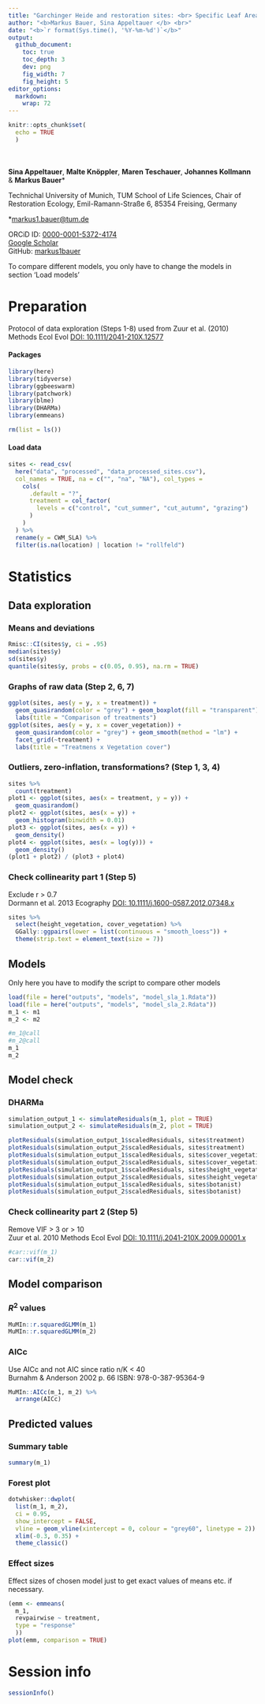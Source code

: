 ```yaml
---
title: "Garchinger Heide and restoration sites: <br> Specific Leaf Area (SLA)"
author: "<b>Markus Bauer, Sina Appeltauer </b> <br>"
date: "<b>`r format(Sys.time(), '%Y-%m-%d')`</b>"
output:
  github_document:
    toc: true
    toc_depth: 3
    dev: png
    fig_width: 7
    fig_height: 5
editor_options: 
  markdown: 
    wrap: 72
---
```


```r
knitr::opts_chunk$set(
  echo = TRUE
  )
```

<br/> <br/> <b>Sina Appeltauer</b>, <b>Malte Knöppler</b>, <b>Maren
Teschauer</b>, <b>Johannes Kollmann</b> & <b>Markus Bauer</b>\*

Technichal University of Munich, TUM School of Life Sciences, Chair of
Restoration Ecology, Emil-Ramann-Straße 6, 85354 Freising, Germany

\*[markus1.bauer\@tum.de](mailto:markus1.bauer@tum.de)

ORCiD ID: [0000-0001-5372-4174](https://orcid.org/0000-0001-5372-4174)
<br> [Google
Scholar](https://scholar.google.de/citations?user=oHhmOkkAAAAJ&hl=de&oi=ao)
<br> GitHub: [markus1bauer](https://github.com/markus1bauer)

To compare different models, you only have to change the models in
section 'Load models'

# Preparation

Protocol of data exploration (Steps 1-8) used from Zuur et al. (2010)
Methods Ecol Evol [DOI:
10.1111/2041-210X.12577](https://doi.org/10.1111/2041-210X.12577)

#### Packages

```r
library(here)
library(tidyverse)
library(ggbeeswarm)
library(patchwork)
library(blme)
library(DHARMa)
library(emmeans)
```

```r
rm(list = ls())
```

#### Load data

```r
sites <- read_csv(
  here("data", "processed", "data_processed_sites.csv"),
  col_names = TRUE, na = c("", "na", "NA"), col_types = 
    cols(
      .default = "?",
      treatment = col_factor(
        levels = c("control", "cut_summer", "cut_autumn", "grazing")
      )
    )
  ) %>%
  rename(y = CWM_SLA) %>%
  filter(is.na(location) | location != "rollfeld")
```

# Statistics

## Data exploration

### Means and deviations

```r
Rmisc::CI(sites$y, ci = .95)
median(sites$y)
sd(sites$y)
quantile(sites$y, probs = c(0.05, 0.95), na.rm = TRUE)
```

### Graphs of raw data (Step 2, 6, 7)

```r
ggplot(sites, aes(y = y, x = treatment)) +
  geom_quasirandom(color = "grey") + geom_boxplot(fill = "transparent") +
  labs(title = "Comparison of treatments")
ggplot(sites, aes(y = y, x = cover_vegetation)) +
  geom_quasirandom(color = "grey") + geom_smooth(method = "lm") +
  facet_grid(~treatment) +
  labs(title = "Treatmens x Vegetation cover")
```

### Outliers, zero-inflation, transformations? (Step 1, 3, 4)

```r
sites %>%
  count(treatment)
plot1 <- ggplot(sites, aes(x = treatment, y = y)) +
  geom_quasirandom()
plot2 <- ggplot(sites, aes(x = y)) +
  geom_histogram(binwidth = 0.01)
plot3 <- ggplot(sites, aes(x = y)) +
  geom_density()
plot4 <- ggplot(sites, aes(x = log(y))) +
  geom_density()
(plot1 + plot2) / (plot3 + plot4)
```

### Check collinearity part 1 (Step 5)

Exclude r \> 0.7 <br> Dormann et al. 2013 Ecography [DOI:
10.1111/j.1600-0587.2012.07348.x](https://doi.org/10.1111/j.1600-0587.2012.07348.x)

```r
sites %>%
  select(height_vegetation, cover_vegetation) %>%
  GGally::ggpairs(lower = list(continuous = "smooth_loess")) +
  theme(strip.text = element_text(size = 7))
```

## Models

Only here you have to modify the script to compare other models

```r
load(file = here("outputs", "models", "model_sla_1.Rdata"))
load(file = here("outputs", "models", "model_sla_2.Rdata"))
m_1 <- m1
m_2 <- m2
```

```r
#m_1@call
#m_2@call
m_1
m_2
```

## Model check

### DHARMa

```r
simulation_output_1 <- simulateResiduals(m_1, plot = TRUE)
simulation_output_2 <- simulateResiduals(m_2, plot = TRUE)
```

```r
plotResiduals(simulation_output_1$scaledResiduals, sites$treatment)
plotResiduals(simulation_output_2$scaledResiduals, sites$treatment)
plotResiduals(simulation_output_1$scaledResiduals, sites$cover_vegetation)
plotResiduals(simulation_output_2$scaledResiduals, sites$cover_vegetation)
plotResiduals(simulation_output_1$scaledResiduals, sites$height_vegetation)
plotResiduals(simulation_output_2$scaledResiduals, sites$height_vegetation)
plotResiduals(simulation_output_1$scaledResiduals, sites$botanist)
plotResiduals(simulation_output_2$scaledResiduals, sites$botanist)
```

### Check collinearity part 2 (Step 5)

Remove VIF \> 3 or \> 10 <br> Zuur et al. 2010 Methods Ecol Evol [DOI:
10.1111/j.2041-210X.2009.00001.x](https://doi.org/10.1111/j.2041-210X.2009.00001.x)

```r
#car::vif(m_1)
car::vif(m_2)
```

## Model comparison

### <i>R</i><sup>2</sup> values

```r
MuMIn::r.squaredGLMM(m_1)
MuMIn::r.squaredGLMM(m_2)
```

### AICc

Use AICc and not AIC since ratio n/K \< 40 <br> Burnahm & Anderson 2002
p. 66 ISBN: 978-0-387-95364-9

```r
MuMIn::AICc(m_1, m_2) %>%
  arrange(AICc)
```

## Predicted values

### Summary table

```r
summary(m_1)
```

### Forest plot

```r
dotwhisker::dwplot(
  list(m_1, m_2),
  ci = 0.95,
  show_intercept = FALSE,
  vline = geom_vline(xintercept = 0, colour = "grey60", linetype = 2)) +
  xlim(-0.3, 0.35) +
  theme_classic()
```

### Effect sizes

Effect sizes of chosen model just to get exact values of means etc. if
necessary.

```r
(emm <- emmeans(
  m_1,
  revpairwise ~ treatment,
  type = "response"
  ))
plot(emm, comparison = TRUE)
```

# Session info

```r
sessionInfo()
```
